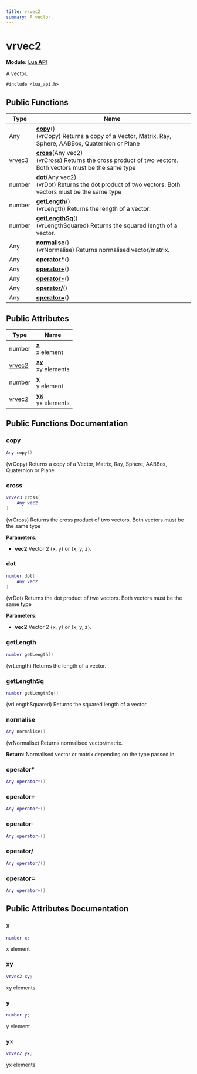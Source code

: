 ```yaml
---
title: vrvec2
summary: A vector. 
---
```


# vrvec2

**Module:** **[Lua API](../Modules/group__api__lua.mdx)**

A vector. 

`#include <lua_api.h>`

## Public Functions

| Type           | Name           |
| -------------- | -------------- |
| Any | **[copy](../Classes/structvrvec2.mdx#copy)**()<br />(vrCopy) Returns a copy of a Vector, Matrix, Ray, Sphere, AABBox, Quaternion or Plane  |
| [vrvec3](../Classes/structvrvec3.mdx) | **[cross](../Classes/structvrvec2.mdx#cross)**(Any vec2)<br />(vrCross) Returns the cross product of two vectors. Both vectors must be the same type  |
| number | **[dot](../Classes/structvrvec2.mdx#dot)**(Any vec2)<br />(vrDot) Returns the dot product of two vectors. Both vectors must be the same type  |
| number | **[getLength](../Classes/structvrvec2.mdx#getlength)**()<br />(vrLength) Returns the length of a vector.  |
| number | **[getLengthSq](../Classes/structvrvec2.mdx#getlengthsq)**()<br />(vrLengthSquared) Returns the squared length of a vector.  |
| Any | **[normalise](../Classes/structvrvec2.mdx#normalise)**()<br />(vrNormalise) Returns normalised vector/matrix.  |
| Any | **[operator*](../Classes/structvrvec2.mdx#operator*)**() |
| Any | **[operator+](../Classes/structvrvec2.mdx#operator+)**() |
| Any | **[operator-](../Classes/structvrvec2.mdx#operator-)**() |
| Any | **[operator/](../Classes/structvrvec2.mdx#operator/)**() |
| Any | **[operator=](../Classes/structvrvec2.mdx#operator=)**() |

## Public Attributes

| Type           | Name           |
| -------------- | -------------- |
| number | **[x](../Classes/structvrvec2.mdx#x)** <br />x element  |
| [vrvec2](../Classes/structvrvec2.mdx) | **[xy](../Classes/structvrvec2.mdx#xy)** <br />xy elements  |
| number | **[y](../Classes/structvrvec2.mdx#y)** <br />y element  |
| [vrvec2](../Classes/structvrvec2.mdx) | **[yx](../Classes/structvrvec2.mdx#yx)** <br />yx elements  |

## Public Functions Documentation

### copy

```lua
Any copy()
```

(vrCopy) Returns a copy of a Vector, Matrix, Ray, Sphere, AABBox, Quaternion or Plane 

### cross

```lua
vrvec3 cross(
    Any vec2
)
```

(vrCross) Returns the cross product of two vectors. Both vectors must be the same type 

**Parameters**: 

  * **vec2** Vector 2 {x, y} or {x, y, z}. 

### dot

```lua
number dot(
    Any vec2
)
```

(vrDot) Returns the dot product of two vectors. Both vectors must be the same type 

**Parameters**: 

  * **vec2** Vector 2 {x, y} or {x, y, z}. 

### getLength

```lua
number getLength()
```

(vrLength) Returns the length of a vector. 

### getLengthSq

```lua
number getLengthSq()
```

(vrLengthSquared) Returns the squared length of a vector. 

### normalise

```lua
Any normalise()
```

(vrNormalise) Returns normalised vector/matrix. 

**Return**: Normalised vector or matrix depending on the type passed in 

### operator*

```lua
Any operator*()
```

### operator+

```lua
Any operator+()
```

### operator-

```lua
Any operator-()
```

### operator/

```lua
Any operator/()
```

### operator=

```lua
Any operator=()
```

## Public Attributes Documentation

### x

```lua
number x;
```

x element 

### xy

```lua
vrvec2 xy;
```

xy elements 

### y

```lua
number y;
```

y element 

### yx

```lua
vrvec2 yx;
```

yx elements 
